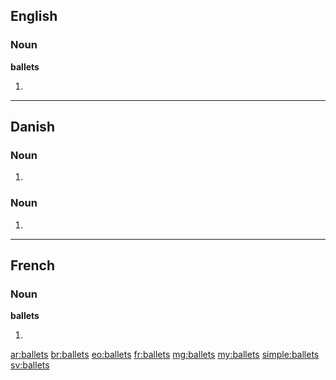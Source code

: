 ==English==

===Noun===
'''ballets'''

# {{plural of|[[ballet]]}}

----

==Danish==

===Noun===
{{infl|da|noun form|g=c}}

# {{form of|genitive singular indefinite|ballet|lang=da}}

===Noun===
{{infl|da|noun form|g=n}}

# {{form of|genitive singular definite|bal|lang=da}}

----

==French==

===Noun===
'''ballets''' {{m}}

# {{plural of|[[ballet]]|lang=fr}}

[[ar:ballets]]
[[br:ballets]]
[[eo:ballets]]
[[fr:ballets]]
[[mg:ballets]]
[[my:ballets]]
[[simple:ballets]]
[[sv:ballets]]
